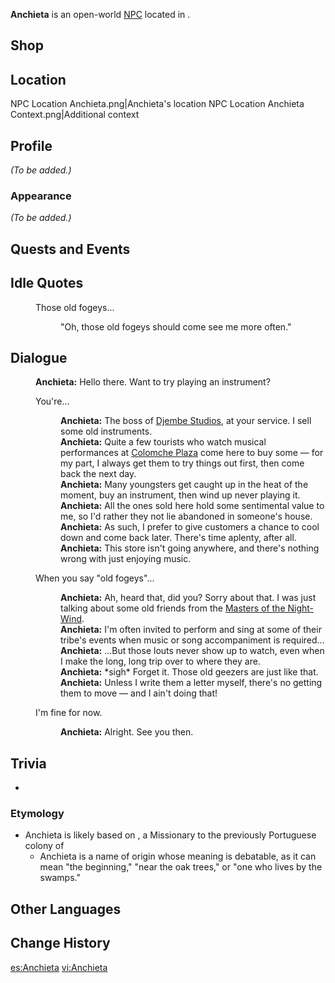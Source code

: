 {{Meta
<!-- Remove this template after adding the missing info -->
|missing_NPC_profile  = yes
}}
{{Character Infobox
|type             = Open-World NPC
|image            = NPC Anchieta.png
|realname         = <!-- Optional, if different from in-game name -->
|deceased         = <!-- Past (for deceased prior to events of the game) or free response -->
|region           = Natlan
|location         = Natlan
|affiliation      = People of the Springs
|title            = 

|ancestry         = <!-- Clan/family -->
|father           = 
|mother           = 
|spouse           = 
|sibling          = 
|child            = 
|relative         = 

|voiceEN          = 
|voiceCN          = 
|voiceJP          = 
|voiceKR          = 
|dialoguereward   = 
}}
'''Anchieta''' is an open-world [[NPC]] located in {{Location|"People of the Springs"}}.
<!-- Following a certain dialogue branch for the first time gives the player AMOUNT_AS_WORD [[Item]]. -->

==Shop==
{{Shop/Header|currency=Mora|total=1|vendor=Anchieta}}
{{Shop|Ukulele|150000|1|total=1|x=1}}
{{Shop|Djem Djem Drum|150000|1|total=1|x=1}}
{{Shop/Footer|total=300000}}

==Location==
<gallery>
NPC Location Anchieta.png|Anchieta's location
NPC Location Anchieta Context.png|Additional context
</gallery>

==Profile==
<!-- Detailed story/lore information goes here. -->
''(To be added.)''

===Appearance===
<!-- Keep appearance section short and concise. Limit to 2 paragraphs with 3-4 sentences each. -->
''(To be added.)''

==Quests and Events==
{{Quests and Events}}

==Idle Quotes==
{{Dialogue Start}}
: {{DIcon|Idle}} Those old fogeys...
:: {{A|VO Anchieta 01.ogg}} "Oh, those old fogeys should come see me more often."
{{Dialogue End}}

==Dialogue==
{{Dialogue Start}}
:'''Anchieta:''' Hello there. Want to try playing an instrument?
:{{DIcon}} You're...
::'''Anchieta:''' The boss of [[Djembe Studios]], at your service. I sell some old instruments.
::'''Anchieta:''' Quite a few tourists who watch musical performances at [[Colomche Plaza]] come here to buy some &mdash; for my part, I always get them to try things out first, then come back the next day.
::'''Anchieta:''' Many youngsters get caught up in the heat of the moment, buy an instrument, then wind up never playing it.
::'''Anchieta:''' All the ones sold here hold some sentimental value to me, so I'd rather they not lie abandoned in someone's house.
::'''Anchieta:''' As such, I prefer to give customers a chance to cool down and come back later. There's time aplenty, after all.
::'''Anchieta:''' This store isn't going anywhere, and there's nothing wrong with just enjoying music.
:{{DIcon}} When you say "old fogeys"...
::'''Anchieta:''' Ah, heard that, did you? Sorry about that. I was just talking about some old friends from the [[Masters of the Night-Wind]].
::'''Anchieta:''' I'm often invited to perform and sing at some of their tribe's events when music or song accompaniment is required...
::'''Anchieta:''' ...But those louts never show up to watch, even when I make the long, long trip over to where they are.
::'''Anchieta:''' *sigh* Forget it. Those old geezers are just like that.
::'''Anchieta:''' Unless I write them a letter myself, there's no getting them to move &mdash; and I ain't doing that!
:{{DIcon}} I'm fine for now.
::'''Anchieta:''' Alright. See you then.
{{Dialogue End}}

==Trivia==
* {{Furnishing Mentions}}

===Etymology===
* Anchieta is likely based on {{w|Joseph of Anchieta}}, a {{w|Jesuits|Jesuit}} Missionary to the previously Portuguese colony of {{w|Brazil}}
** Anchieta is a name of {{w|Basques|Basque}} origin whose meaning is debatable, as it can mean "the beginning," "near the oak trees," or "one who lives by the swamps."

==Other Languages==
{{Other Languages
|default_hidden = 1
|en       = Anchieta
|zhs      = 安切塔
|zhs_rm   = Ānqiètǎ
|zht      = 安切塔
|zht_rm   = Ānqiètǎ
|ja       = アンシエタ
|ja_rm    = Anshieta
|ko       = 안시에타
|es       = Anchieta
|fr       = Anchieta
|ru       = Анчиета
|th       = Anchieta
|vi       = Anchieta
|de       = Anchieta
|id       = Anchieta
|pt       = Anchieta
|tr       = Anchieta
|it       = Anchieta
}}

==Change History==
{{Change History|5.0}}
<!--
==References==
{{Reflist}}
-->

[[es:Anchieta]]
[[vi:Anchieta]]